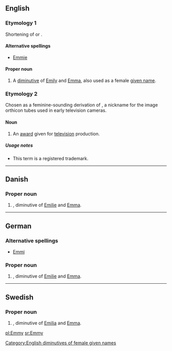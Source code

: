 ==English==

===Etymology 1===
Shortening of {{term|Emily}} or {{term|Emma}}.

====Alternative spellings====
* [[Emmie]]

====Proper noun====
{{en-proper noun}}

# A [[diminutive]] of [[Emily]] and [[Emma]], also used as a female [[given name]].

===Etymology 2===
Chosen as a feminine-sounding derivation of {{term|immy}}, a nickname for the image orthicon tubes used in early television cameras.

====Noun====
{{en-noun}}<!--plural is Emmys NOT Emmies-->

# An [[award]] given for [[television]] production.

=====Usage notes=====
* This term is a registered trademark.

[[Category:English diminutives of female given names]]

----

==Danish==

===Proper noun===
{{infl|da|proper noun}}

# {{given name|female|lang=da}}, diminutive of [[Emilie]] and [[Emma]].

----

==German==

===Alternative spellings===
* [[Emmi]]

===Proper noun===
{{infl|de|proper noun}}

# {{given name|female|lang=de}}, diminutive of [[Emilie]] and [[Emma]].

----

==Swedish==

===Proper noun===
{{infl|sv|proper noun}}

# {{given name|female|lang=sv}}, diminutive of [[Emilia]] and [[Emma]].

[[pl:Emmy]]
[[sr:Emmy]]